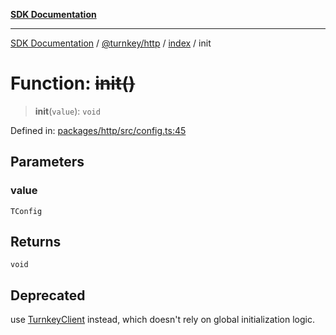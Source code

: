 [**SDK Documentation**](../../../../README.mdx)

***

[SDK Documentation](../../../../packages.mdx) / [@turnkey/http](../../README.mdx) / [index](../README.mdx) / init

# Function: ~~init()~~

> **init**(`value`): `void`

Defined in: [packages/http/src/config.ts:45](https://github.com/tkhq/sdk/blob/3a88af7d1d927c6022706911d6af0f92f1440e00/packages/http/src/config.ts#L45)

## Parameters

### value

`TConfig`

## Returns

`void`

## Deprecated

use [TurnkeyClient](../classes/TurnkeyClient.mdx) instead, which doesn't rely on global initialization logic.
